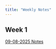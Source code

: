 ```yaml
---
title: "Weekly Notes"
---
```


## Week 1
[09-08-2025 Notes](https://musa-5080-fall-2025.github.io/portfolio-setup-TessaVu/weekly-notes/week-01-notes)
